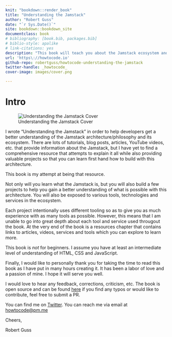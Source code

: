 ```yaml
---
knit: "bookdown::render_book"
title: "Understanding the Jamstack"
author: "Robert Guss"
date: "`r Sys.Date()`"
site: bookdown::bookdown_site
documentclass: book
# bibliography: [book.bib, packages.bib]
# biblio-style: apalike
# link-citations: yes
description: "This book will teach you about the Jamstack ecosystem and how to build Jamstack applications with JavaScript, API's and Markup."
url: 'https\://howtocode.io'
github-repo: robertguss/howtocode-understanding-the-jamstack
twitter-handle: _howtocode_
cover-image: images/cover.png

---
```


# Intro {-} 

![Understanding the Jamstack Cover](images/cover.png)

I wrote "Understanding the Jamstack" in order to help developers get a better understanding of the Jamstack
architecture/philosophy and its ecosystem. There are lots of tutorials, blog posts, articles, YouTube videos, etc. that
provide information about the Jamstack, but I have yet to find a comprehensive resource that attempts to explain it all
while also providing valuable projects so that you can learn first hand how to build with this architecture.

This book is my attempt at being that resource.

Not only will you learn what the Jamstack is, but you will also build a few projects to help you gain a better
understanding of what is possible with this architecture. You will also be exposed to various tools,
technologies and services in the ecosystem. 

Each project intentionally uses different tooling so as to give you as much experience with as many tools as possible.
However, this means that I am unable to go into great depth about each tool and service used througout the book. At the
very end of the book is a resources chapter that contains links to articles, videos, services and tools which
you can explore to learn more.

This book is _not_ for beginners. I assume you have at least an intermediate level of understanding of HTML, CSS and JavaScript. 

Finally, I would like to personally thank you for taking the time to read this book as I have put in many hours creating
it. It has been a labor of love and a passion of mine. I hope it will serve you well.

I would love to hear any feedback, corrections, criticism, etc. The book is open source and can be found
[here](https://github.com/robertguss/bookdown-understanding-the-jamstack) if you find any typos or would like to
contribute, feel free to submit a PR.

You can find me on [Twitter](https://twitter.com/_howtocode_). You can reach me via email at <a href="mailto:howtocode@pm.me">howtocode@pm.me</a>

Cheers,

Robert Guss